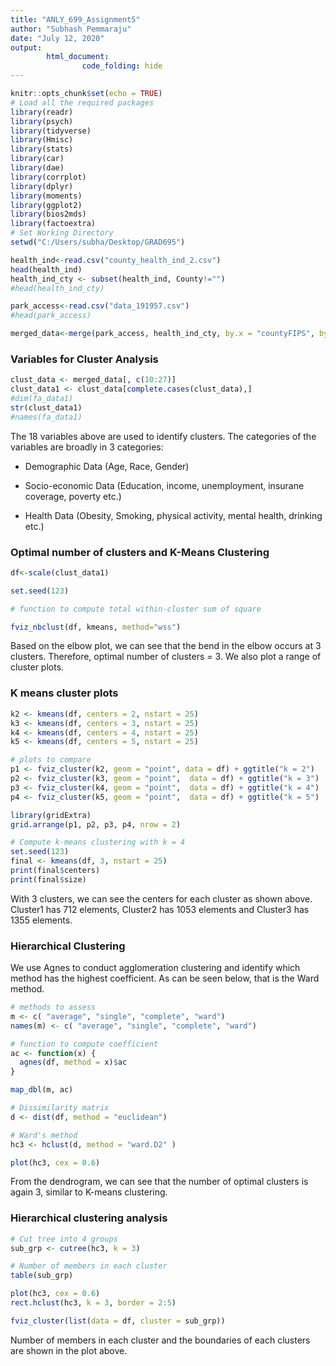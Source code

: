 ```yaml
---
title: "ANLY_699_Assignment5"
author: "Subhash Pemmaraju"
date: "July 12, 2020"
output: 
        html_document:
                code_folding: hide
---
```


```r
knitr::opts_chunk$set(echo = TRUE)
# Load all the required packages
library(readr)
library(psych)
library(tidyverse)
library(Hmisc)
library(stats)
library(car)
library(dae)
library(corrplot)
library(dplyr)
library(moments)
library(ggplot2)
library(bios2mds)
library(factoextra)
# Set Working Directory
setwd("C:/Users/subha/Desktop/GRAD695")

health_ind<-read.csv("county_health_ind_2.csv")
head(health_ind)
health_ind_cty <- subset(health_ind, County!="")
#head(health_ind_cty)

park_access<-read.csv("data_191957.csv")
#head(park_access)

merged_data<-merge(park_access, health_ind_cty, by.x = "countyFIPS", by.y = "FIPS", all.x = TRUE)

```



### Variables for Cluster Analysis

```r
clust_data <- merged_data[, c(10:27)]
clust_data1 <- clust_data[complete.cases(clust_data),]
#dim(fa_data1)
str(clust_data1)
#names(fa_data1)
```

The 18 variables above are used to identify clusters. The categories of the variables are broadly in 3 categories: 

* Demographic Data (Age, Race, Gender)

* Socio-economic Data (Education, income, unemployment, insurane coverage, poverty etc.)

* Health Data (Obesity, Smoking, physical activity, mental health, drinking etc.)


### Optimal number of clusters and K-Means Clustering

```r
df<-scale(clust_data1)

set.seed(123)

# function to compute total within-cluster sum of square 

fviz_nbclust(df, kmeans, method="wss")

```

Based on the elbow plot, we can see that the bend in the elbow occurs at 3 clusters. Therefore, optimal number of clusters = 3. We also plot a range of cluster plots.

### K means cluster plots


```r
k2 <- kmeans(df, centers = 2, nstart = 25)
k3 <- kmeans(df, centers = 3, nstart = 25)
k4 <- kmeans(df, centers = 4, nstart = 25)
k5 <- kmeans(df, centers = 5, nstart = 25)

# plots to compare
p1 <- fviz_cluster(k2, geom = "point", data = df) + ggtitle("k = 2")
p2 <- fviz_cluster(k3, geom = "point",  data = df) + ggtitle("k = 3")
p3 <- fviz_cluster(k4, geom = "point",  data = df) + ggtitle("k = 4")
p4 <- fviz_cluster(k5, geom = "point",  data = df) + ggtitle("k = 5")

library(gridExtra)
grid.arrange(p1, p2, p3, p4, nrow = 2)

```


```r
# Compute k-means clustering with k = 4
set.seed(123)
final <- kmeans(df, 3, nstart = 25)
print(final$centers)
print(final$size)
```

With 3 clusters, we can see the centers for each cluster as shown above. Cluster1 has 712 elements, Cluster2 has 1053 elements and Cluster3 has 1355 elements.

### Hierarchical Clustering

We use Agnes to conduct agglomeration clustering and identify which method has the highest coefficient. As can be seen below, that is the Ward method.  

```r
# methods to assess
m <- c( "average", "single", "complete", "ward")
names(m) <- c( "average", "single", "complete", "ward")

# function to compute coefficient
ac <- function(x) {
  agnes(df, method = x)$ac
}

map_dbl(m, ac)

# Dissimilarity matrix
d <- dist(df, method = "euclidean")

# Ward's method
hc3 <- hclust(d, method = "ward.D2" )

plot(hc3, cex = 0.6)

```

From the dendrogram, we can see that the number of optimal clusters is again 3, similar to K-means clustering.


### Hierarchical clustering analysis


```r

# Cut tree into 4 groups
sub_grp <- cutree(hc3, k = 3)

# Number of members in each cluster
table(sub_grp)

plot(hc3, cex = 0.6)
rect.hclust(hc3, k = 3, border = 2:5)

fviz_cluster(list(data = df, cluster = sub_grp))
```


Number of members in each cluster and the boundaries of each clusters are shown in the plot above. 